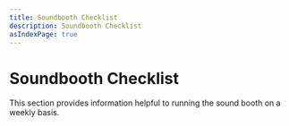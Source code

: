 ```yaml
---
title: Soundbooth Checklist
description: Soundbooth Checklist
asIndexPage: true
---
```


# Soundbooth Checklist

This section provides information helpful to running the sound booth on a weekly basis.